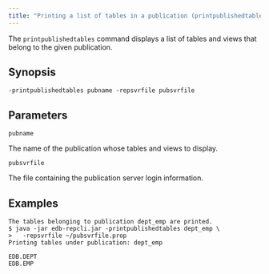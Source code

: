```yaml
---
title: "Printing a list of tables in a publication (printpublishedtables)"
---
```


<div id="print_publications_tables_list" class="registered_link"></div>

The `printpublishedtables` command displays a list of tables and views that belong to the given publication.

## Synopsis

```shell
-printpublishedtables pubname -repsvrfile pubsvrfile
```

## Parameters

`pubname`

The name of the publication whose tables and views to display.

`pubsvrfile`

The file containing the publication server login information.

## Examples

```shell
The tables belonging to publication dept_emp are printed.
$ java -jar edb-repcli.jar -printpublishedtables dept_emp \
>   -repsvrfile ~/pubsvrfile.prop
Printing tables under publication: dept_emp

EDB.DEPT
EDB.EMP
```

